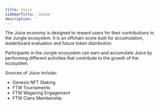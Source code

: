 ```yaml
---
title: Juice
sidebarTitle: 'Juice'
description: ''
---
```


The Juice economy is designed to reward users for their contributions to the Jungle ecosystem. It is an offchain score built for accumulation, leaderboard evaluation and future token distribution.


Participants in the Jungle ecosystem can earn and accumulate Juice by performing different activities that contribute to the growth of the ecosystem.

Sources of Juice include:

* Genesis NFT Staking
* FTW Tournaments&#x20;
* FTW Wagering Engagement
* FTW Clans Membership